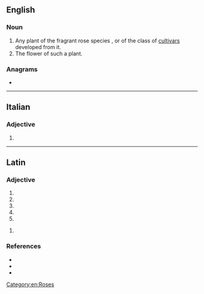 ==English==

===Noun===
{{en-noun}}

# Any plant of the fragrant rose species {{taxlink|Rosa gallica|species|noshow=1}}, or of the class of [[cultivar]]s developed from it.
# The flower of such a plant.

===Anagrams===
* {{anagrams|en|Glacial|glacial}}

[[Category:en:Roses]]

----

==Italian==

===Adjective===
{{head|it|adjective form}}

# {{feminine singular of|gallico|lang=it}}

----

==Latin==

===Adjective===
{{la-adj-form|gallica}}

# {{inflection of|gallicus||nom|f|s|lang=la}}
# {{inflection of|gallicus||nom|n|p|lang=la}}
# {{inflection of|gallicus||acc|n|p|lang=la}}
# {{inflection of|gallicus||voc|f|s|lang=la}}
# {{inflection of|gallicus||voc|n|p|lang=la}}

{{la-adj-form|gallicā}}

# {{inflection of|gallicus||abl|f|s|lang=la}}

===References===
* {{R:L&S}}
* {{R:du Cange}}
* {{R:Gaffiot}}